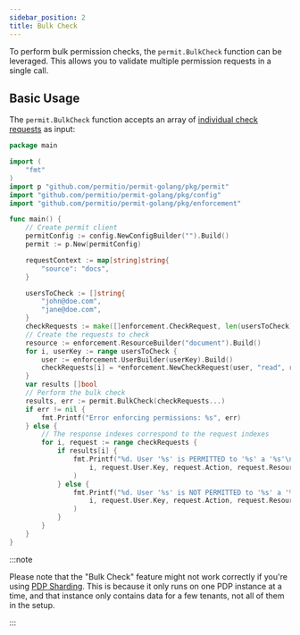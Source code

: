 ```yaml
---
sidebar_position: 2
title: Bulk Check
---
```



To perform bulk permission checks, the `permit.BulkCheck` function can be leveraged.
This allows you to validate multiple permission requests in a single call.

## Basic Usage

The `permit.BulkCheck` function accepts an array of [individual check requests](./check) as input:
```go
package main

import (
	"fmt"
)
import p "github.com/permitio/permit-golang/pkg/permit"
import "github.com/permitio/permit-golang/pkg/config"
import "github.com/permitio/permit-golang/pkg/enforcement"

func main() {
	// Create permit client
	permitConfig := config.NewConfigBuilder("").Build()
	permit := p.New(permitConfig)

	requestContext := map[string]string{
		"source": "docs",
	}

	usersToCheck := []string{
		"john@doe.com",
		"jane@doe.com",
	}
	checkRequests := make([]enforcement.CheckRequest, len(usersToCheck))
    // Create the requests to check
	resource := enforcement.ResourceBuilder("document").Build()
	for i, userKey := range usersToCheck {
		user := enforcement.UserBuilder(userKey).Build()
		checkRequests[i] = *enforcement.NewCheckRequest(user, "read", resource, requestContext)
	}
	var results []bool
    // Perform the bulk check
	results, err := permit.BulkCheck(checkRequests...)
	if err != nil {
		fmt.Printf("Error enforcing permissions: %s", err)
	} else {
		// The response indexes correspond to the request indexes
		for i, request := range checkRequests {
			if results[i] {
				fmt.Printf("%d. User '%s' is PERMITTED to '%s' a '%s'\n",
					i, request.User.Key, request.Action, request.Resource.Type,
				)
			} else {
				fmt.Printf("%d. User '%s' is NOT PERMITTED to '%s' a '%s'\n",
					i, request.User.Key, request.Action, request.Resource.Type,
				)
			}
		}
	}
}
```

:::note

Please note that the "Bulk Check" feature might not work correctly if you're using [PDP Sharding](/how-to/manage-data/pdp-sharding).
This is because it only runs on one PDP instance at a time, and that instance only contains data for a few tenants,
not all of them in the setup.

:::